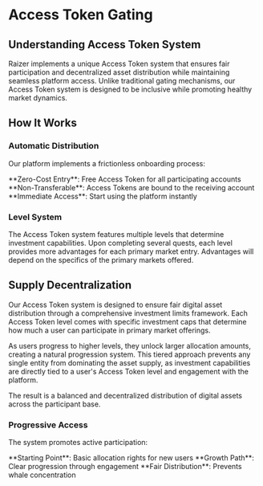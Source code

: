 
# Access Token Gating

## Understanding Access Token System

Raizer implements a unique Access Token system that ensures fair participation and decentralized asset distribution while maintaining seamless platform access. Unlike traditional gating mechanisms, our Access Token system is designed to be inclusive while promoting healthy market dynamics.

<Highlight 
  type="feature"
  title="Automatic Access"
  description="Every account interacting with Raizer automatically receives a free Access Token, ensuring zero friction for new participants while maintaining platform security."
/>

## How It Works

### Automatic Distribution
Our platform implements a frictionless onboarding process:

<div className="mt-6">
<Feature icon={Key}>**Zero-Cost Entry**: Free Access Token for all participating accounts</Feature>
<Feature icon={Lock}>**Non-Transferable**: Access Tokens are bound to the receiving account</Feature>
<Feature icon={Rocket}>**Immediate Access**: Start using the platform instantly</Feature>
</div>

### Level System

The Access Token system features multiple levels that determine investment capabilities. Upon completing several quests, each level provides more advantages for each primary market entry. Advantages will depend on the specifics of the primary markets offered.

## Supply Decentralization

Our Access Token system is designed to ensure fair digital asset distribution through a comprehensive investment limits framework. Each Access Token level comes with specific investment caps that determine how much a user can participate in primary market offerings. 

As users progress to higher levels, they unlock larger allocation amounts, creating a natural progression system. This tiered approach prevents any single entity from dominating the asset supply, as investment capabilities are directly tied to a user's Access Token level and engagement with the platform. 

The result is a balanced and decentralized distribution of digital assets across the participant base.

### Progressive Access
The system promotes active participation:
<div className="mt-6">
<Feature icon={Star}>**Starting Point**: Basic allocation rights for new users</Feature>
<Feature icon={Rocket}>**Growth Path**: Clear progression through engagement</Feature>
<Feature icon={Shield}>**Fair Distribution**: Prevents whale concentration</Feature>
</div>

<Highlight 
  type="attention"
  title="Fair Distribution"
  description="Our Access Token system ensures no single entity can dominate the digital asset supply, promoting a healthy and decentralized market."
/>
